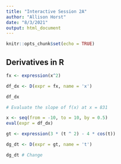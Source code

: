 ```yaml
---
title: "Interactive Session 2A"
author: "Allison Horst"
date: "8/3/2021"
output: html_document
---
```


```r
knitr::opts_chunk$set(echo = TRUE)
```

## Derivatives in R

```r
fx <- expression(x^2)

df_dx <- D(expr = fx, name = 'x')

df_dx

# Evaluate the slope of f(x) at x = 831

x <- seq(from = -10, to = 10, by = 0.5)
eval(expr = df_dx)
```

```r
gt <- expression(3 * (t ^ 2) - 4 * cos(t))

dg_dt <- D(expr = gt, name = 't')

dg_dt # Change
```

